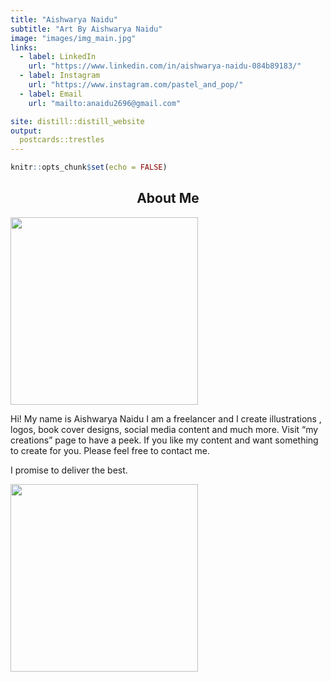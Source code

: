 ```yaml
---
title: "Aishwarya Naidu"
subtitle: "Art By Aishwarya Naidu"
image: "images/img_main.jpg"
links:
  - label: LinkedIn
    url: "https://www.linkedin.com/in/aishwarya-naidu-084b89183/"
  - label: Instagram
    url: "https://www.instagram.com/pastel_and_pop/"
  - label: Email
    url: "mailto:anaidu2696@gmail.com"

site: distill::distill_website
output:
  postcards::trestles
---
```


```r
knitr::opts_chunk$set(echo = FALSE)

```

## **About Me** {style="text-align: center;"}

![](images/pop1.png){width="300"}

Hi! My name is Aishwarya Naidu I am a freelancer and I create illustrations , logos, book cover designs, social media content and much more. Visit "my creations" page to have a peek. If you like my content and want something to create for you. Please feel free to contact me.

I promise to deliver the best.

![](images/text.png){width="300"}
